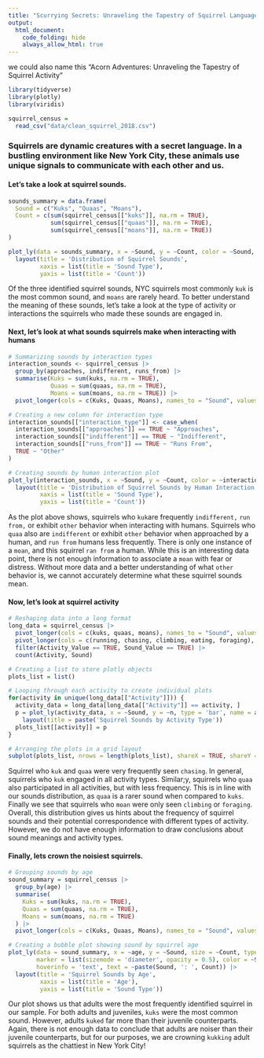 ```yaml
---
title: "Scurrying Secrets: Unraveling the Tapestry of Squirrel Language"
output: 
  html_document:
    code_folding: hide
    always_allow_html: true
---
```


we could also name this "Acorn Adventures: Unraveling the Tapestry of Squirrel Activity"

```r
library(tidyverse)
library(plotly)
library(viridis)
```

```r
squirrel_census = 
  read_csv("data/clean_squirrel_2018.csv")
```

### Squirrels are dynamic creatures with a secret language. In a bustling environment like New York City, these animals use unique signals to communicate with each other and us. 

#### Let's take a look at squirrel sounds. 

```r
sounds_summary = data.frame(
  Sound = c("Kuks", "Quaas", "Moans"),
  Count = c(sum(squirrel_census[["kuks"]], na.rm = TRUE), 
            sum(squirrel_census[["quaas"]], na.rm = TRUE), 
            sum(squirrel_census[["moans"]], na.rm = TRUE))
)
```

```r
plot_ly(data = sounds_summary, x = ~Sound, y = ~Count, color = ~Sound, type = 'bar', colors = RColorBrewer::brewer.pal(3, "Set2")) |>
  layout(title = 'Distribution of Squirrel Sounds',
         xaxis = list(title = 'Sound Type'),
         yaxis = list(title = 'Count'))

```

Of the three identified squirrel sounds, NYC squirrels most commonly `kuk` is the most common sound, and `moans` are rarely heard. To better understand the meaning of these sounds, let's take a look at the type of activity or interactions the squirrels who made these sounds are engaged in. 

#### Next, let's look at what sounds squirrels make when interacting with humans

```r
# Summarizing sounds by interaction types
interaction_sounds <- squirrel_census |>
  group_by(approaches, indifferent, runs_from) |>
  summarise(Kuks = sum(kuks, na.rm = TRUE),
            Quaas = sum(quaas, na.rm = TRUE),
            Moans = sum(moans, na.rm = TRUE)) |>
  pivot_longer(cols = c(Kuks, Quaas, Moans), names_to = "Sound", values_to = "Count")

# Creating a new column for interaction type
interaction_sounds[["interaction_type"]] <- case_when(
  interaction_sounds[["approaches"]] == TRUE ~ "Approaches",
  interaction_sounds[["indifferent"]] == TRUE ~ "Indifferent",
  interaction_sounds[["runs_from"]] == TRUE ~ "Runs From",
  TRUE ~ "Other"
)

# Creating sounds by human interaction plot
plot_ly(interaction_sounds, x = ~Sound, y = ~Count, color = ~interaction_type, type = 'bar', colors = RColorBrewer::brewer.pal(3, "Set2")) |>
  layout(title = 'Distribution of Squirrel Sounds by Human Interaction',
         xaxis = list(title = 'Sound Type'),
         yaxis = list(title = 'Count'))
```

As the plot above shows, squirrels who `kuk`are frequently `indifferent,` `run from,` or exhibit `other` behavior when interacting with humans. Squirrels who `quaa` also are `indifferent` or exhibit `other` behavior when approached by a human, and `run from` humans less frequently. There is only one instance of a `moan`, and this squirrel `ran from` a human. While this is an interesting data point, there is not enough information to associate a `moan` with fear or distress. Without more data and a better understanding of what `other` behavior is, we cannot accurately determine what these squirrel sounds mean. 

#### Now, let's look at squirrel activity

```r
# Reshaping data into a long format
long_data = squirrel_census |>
  pivot_longer(cols = c(kuks, quaas, moans), names_to = "Sound", values_to = "Sound_Value") |>
  pivot_longer(cols = c(running, chasing, climbing, eating, foraging), names_to = "Activity", values_to = "Activity_Value") |>
  filter(Activity_Value == TRUE, Sound_Value == TRUE) |>
  count(Activity, Sound)

# Creating a list to store plotly objects
plots_list = list()

# Looping through each activity to create individual plots
for(activity in unique(long_data[["Activity"]])) {
  activity_data = long_data[long_data[["Activity"]] == activity, ]
  p = plot_ly(activity_data, x = ~Sound, y = ~n, type = 'bar', name = activity) |>
    layout(title = paste('Squirrel Sounds by Activity Type'))
  plots_list[[activity]] = p
}

# Arranging the plots in a grid layout
subplot(plots_list, nrows = length(plots_list), shareX = TRUE, shareY = TRUE)
```

Squirrel who `kuk` and `quaa` were very frequently seen `chasing`. In general, squirrels who `kuk` engaged in all activity types. Similar;y, squirrels who `quaa` also participated in all activities, but with less frequency. This is in line with our sounds distribution, as `quaa` is a rarer sound when compared to `kuks`. Finally we see that squirrels who `moan` were only seen `climbing` or `foraging`. Overall, this distribution gives us hints about the frequency of squirrel sounds and their potential correspondence with different types of activity. However, we do not have enough information to draw conclusions about sound meanings and activity types. 

#### Finally, lets crown the noisiest squirrels.

```r
# Grouping sounds by age
sound_summary = squirrel_census |>
  group_by(age) |>
  summarise(
    Kuks = sum(kuks, na.rm = TRUE),
    Quaas = sum(quaas, na.rm = TRUE),
    Moans = sum(moans, na.rm = TRUE)
  ) |>
  pivot_longer(cols = c(Kuks, Quaas, Moans), names_to = "Sound", values_to = "Count")

# Creating a bubble plot showing sound by squirrel age
plot_ly(data = sound_summary, x = ~age, y = ~Sound, size = ~Count, type = 'scatter', mode = 'markers', 
        marker = list(sizemode = 'diameter', opacity = 0.5), color = ~Sound, 
        hoverinfo = 'text', text = ~paste(Sound, ': ', Count)) |>
  layout(title = 'Squirrel Sounds by Age',
         xaxis = list(title = 'Age'),
         yaxis = list(title = 'Sound Type')) 
```

Our plot shows us that adults were the most frequently identified squirrel in our sample. For both adults and juveniles, `kuks` were the most common sound. However, adults `kuked` far more than their juvenile counterparts. Again, there is not enough data to conclude that adults are noiser than their juvenile counterparts, but for our purposes, we are crowning `kukking` adult squirrels as the chattiest in New York City!
